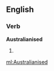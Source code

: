 ==English==

===Verb===
'''Australianised'''

# {{past of|[[Australianise]]}}

[[ml:Australianised]]